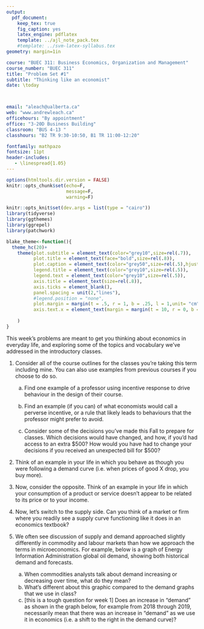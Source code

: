 ```yaml
---
output: 
  pdf_document:
    keep_tex: true
    fig_caption: yes
    latex_engine: pdflatex
    template: ../ajl_note_pack.tex
    #template: ../svm-latex-syllabus.tex
geometry: margin=1in

course: "BUEC 311: Business Economics, Organization and Management"
course_number: "BUEC 311"
title: "Problem Set #1"
subtitle: "Thinking like an economist"
date: \today



email: "aleach@ualberta.ca"
web: "www.andrewleach.ca"
officehours: "By appointment"
office: "3-20D Business Building"
classroom: "BUS 4-13 "
classhours: "B2 TR 9:30-10:50, B1 TR 11:00-12:20"

fontfamily: mathpazo
fontsize: 11pt
header-includes:
   - \linespread{1.05}
---
```


```r
options(htmltools.dir.version = FALSE)
knitr::opts_chunk$set(echo=F,
                      message=F,
                      warning=F)

knitr::opts_knit$set(dev.args = list(type = "cairo"))
library(tidyverse)
library(ggthemes)
library(ggrepel)
library(patchwork)

blake_theme<-function(){
  theme_hc(20)+
    theme(plot.subtitle = element_text(color="grey10",size=rel(.7)),
          plot.title = element_text(face="bold",size=rel(.8)),
          plot.caption = element_text(color="grey50",size=rel(.5),hjust=0),
          legend.title = element_text(color="grey10",size=rel(.5)),
          legend.text = element_text(color="grey10",size=rel(.5)),
          axis.title = element_text(size=rel(.8)),
          axis.ticks = element_blank(),
          panel.spacing = unit(2,"lines"),
          #legend.position = "none",
          plot.margin = margin(t = .5, r = 1, b = .25, l = 1,unit= "cm"),
          axis.text.x = element_text(margin = margin(t = 10, r = 0, b = 0, l = 0))
          
    )
}
```
This week's problems are meant to get you thinking about economics in everyday life, and exploring some of the topics and vocabulary we've addressed in the introductory classes. 

1. Consider all of the course outlines for the classes you're taking this term including mine. You can also use examples from previous courses if you choose to do so.

   a) Find one example of a professor using incentive response to drive behaviour in the design of their course.

   b) Find an example (if you can) of what economists would call a perverse incentive, or a rule that likely leads to behaviours that the professor might prefer to avoid.

   c) Consider some of the decisions you've made this Fall to prepare for classes. Which decisions would have changed, and how, if you'd had access to an extra $500? How would you have had to change your decisions if you received an unexpected bill for $500?

\centering \includegraphics[width=0.5\textwidth]{../images/basic_equil.png}

2. Think of an example in your life in which you behave as though you were following a demand curve (i.e. when prices of good X drop, you buy more). 

3. Now, consider the opposite. Think of an example in your life in which your consumption of a product or service doesn't appear to be related to its price or to your income.

4. Now, let's switch to the supply side. Can you think of a market or firm where you readily see a supply curve functioning like it does in an economics textbook?

\newpage

5. We often see discussion of supply and demand approached slightly differently in commodity and labour markets than how we approach the terms in microeconomics. For example, below is a graph of Energy Information Administration global oil demand, showing both historical demand and forecasts. 

   a) When commodities analysts talk about demand increasing or decreasing over time, what do they mean?
   b) What's different about this graphic compared to the demand graphs that we use in class?
   c) [this is a tough question for week 1] Does an increase in "demand" as shown in the graph below, for example from 2018 through 2019, necessarily mean that there was an increase in "demand" as we use it in economics (i.e. a shift to the right in the demand curve)?
   
   \centering
\includegraphics[width=0.85\textwidth]{../images/demand.png}

